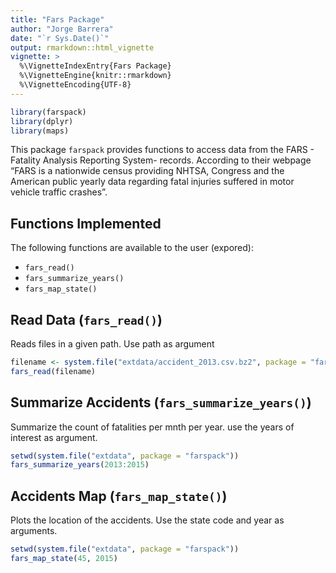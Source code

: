 ```yaml
---
title: "Fars Package"
author: "Jorge Barrera"
date: "`r Sys.Date()`"
output: rmarkdown::html_vignette
vignette: >
  %\VignetteIndexEntry{Fars Package}
  %\VignetteEngine{knitr::rmarkdown}
  %\VignetteEncoding{UTF-8}
---
```



```r
library(farspack)
library(dplyr)
library(maps)
```

This package `farspack` provides functions to access data from the FARS - Fatality Analysis Reporting System- records. According to their webpage "FARS is a nationwide census providing NHTSA, Congress and the American public yearly data regarding fatal injuries suffered in motor vehicle traffic crashes".

## Functions Implemented

The following functions are available to the user (expored):

- `fars_read()`
- `fars_summarize_years()`
- `fars_map_state()`


## Read Data (`fars_read()`)
Reads files in a given path. Use path as argument
```r
filename <- system.file("extdata/accident_2013.csv.bz2", package = "farspack")
fars_read(filename)
```

## Summarize Accidents (`fars_summarize_years()`)
Summarize the count of fatalities per mnth per year. use the years of interest as argument.

```r
setwd(system.file("extdata", package = "farspack"))
fars_summarize_years(2013:2015)
```


## Accidents Map (`fars_map_state()`)
Plots the location of the accidents. Use the state code and year as arguments.

```r
setwd(system.file("extdata", package = "farspack"))
fars_map_state(45, 2015)
```
